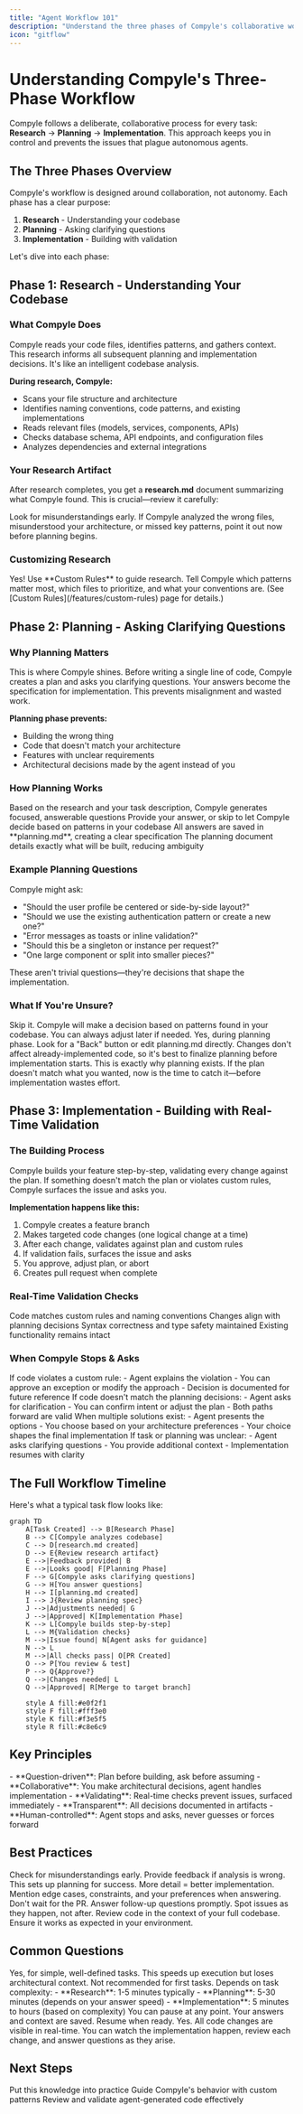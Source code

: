```yaml
---
title: "Agent Workflow 101"
description: "Understand the three phases of Compyle's collaborative workflow"
icon: "gitflow"
---
```


# Understanding Compyle's Three-Phase Workflow

Compyle follows a deliberate, collaborative process for every task: **Research** → **Planning** → **Implementation**. This approach keeps you in control and prevents the issues that plague autonomous agents.

## The Three Phases Overview

Compyle's workflow is designed around collaboration, not autonomy. Each phase has a clear purpose:

1. **Research** - Understanding your codebase
2. **Planning** - Asking clarifying questions
3. **Implementation** - Building with validation

Let's dive into each phase:

## Phase 1: Research - Understanding Your Codebase

### What Compyle Does

Compyle reads your code files, identifies patterns, and gathers context. This research informs all subsequent planning and implementation decisions. It's like an intelligent codebase analysis.

**During research, Compyle:**
- Scans your file structure and architecture
- Identifies naming conventions, code patterns, and existing implementations
- Reads relevant files (models, services, components, APIs)
- Checks database schema, API endpoints, and configuration files
- Analyzes dependencies and external integrations

### Your Research Artifact

After research completes, you get a **research.md** document summarizing what Compyle found. This is crucial—review it carefully:

<Tip>
  Look for misunderstandings early. If Compyle analyzed the wrong files, misunderstood your architecture, or missed key patterns, point it out now before planning begins.
</Tip>

### Customizing Research

<Accordion title="Can I control what Compyle researches?">
  Yes! Use **Custom Rules** to guide research. Tell Compyle which patterns matter most, which files to prioritize, and what your conventions are. (See [Custom Rules](/features/custom-rules) page for details.)
</Accordion>

## Phase 2: Planning - Asking Clarifying Questions

### Why Planning Matters

This is where Compyle shines. Before writing a single line of code, Compyle creates a plan and asks you clarifying questions. Your answers become the specification for implementation. This prevents misalignment and wasted work.

**Planning phase prevents:**
- Building the wrong thing
- Code that doesn't match your architecture
- Features with unclear requirements
- Architectural decisions made by the agent instead of you

### How Planning Works

<Steps>
  <Step title="Compyle generates specific questions">
    Based on the research and your task description, Compyle generates focused, answerable questions
  </Step>
  <Step title="You answer each question">
    Provide your answer, or skip to let Compyle decide based on patterns in your codebase
  </Step>
  <Step title="Answers are documented">
    All answers are saved in **planning.md**, creating a clear specification
  </Step>
  <Step title="Planning artifact finalizes">
    The planning document details exactly what will be built, reducing ambiguity
  </Step>
</Steps>

### Example Planning Questions

Compyle might ask:
- "Should the user profile be centered or side-by-side layout?"
- "Should we use the existing authentication pattern or create a new one?"
- "Error messages as toasts or inline validation?"
- "Should this be a singleton or instance per request?"
- "One large component or split into smaller pieces?"

These aren't trivial questions—they're decisions that shape the implementation.

### What If You're Unsure?

<AccordionGroup>
  <Accordion title="What if I don't know the answer?">
    Skip it. Compyle will make a decision based on patterns found in your codebase. You can always adjust later if needed.
  </Accordion>
  <Accordion title="Can I change my answers?">
    Yes, during planning phase. Look for a "Back" button or edit planning.md directly. Changes don't affect already-implemented code, so it's best to finalize planning before implementation starts.
  </Accordion>
  <Accordion title="What if Compyle misunderstood my task?">
    This is exactly why planning exists. If the plan doesn't match what you wanted, now is the time to catch it—before implementation wastes effort.
  </Accordion>
</AccordionGroup>

## Phase 3: Implementation - Building with Real-Time Validation

### The Building Process

Compyle builds your feature step-by-step, validating every change against the plan. If something doesn't match the plan or violates custom rules, Compyle surfaces the issue and asks you.

**Implementation happens like this:**
1. Compyle creates a feature branch
2. Makes targeted code changes (one logical change at a time)
3. After each change, validates against plan and custom rules
4. If validation fails, surfaces the issue and asks
5. You approve, adjust plan, or abort
6. Creates pull request when complete

### Real-Time Validation Checks

<CardGroup cols={2}>
  <Card title="Pattern Matching" icon="check">
    Code matches custom rules and naming conventions
  </Card>
  <Card title="Plan Alignment" icon="align-left">
    Changes align with planning decisions
  </Card>
  <Card title="Code Quality" icon="sparkles">
    Syntax correctness and type safety maintained
  </Card>
  <Card title="No Breaking Changes" icon="shield">
    Existing functionality remains intact
  </Card>
</CardGroup>

### When Compyle Stops & Asks

<AccordionGroup>
  <Accordion title="Rule Violation Detected">
    If code violates a custom rule:
    - Agent explains the violation
    - You can approve an exception or modify the approach
    - Decision is documented for future reference
  </Accordion>
  <Accordion title="Plan Deviation">
    If code doesn't match the planning decisions:
    - Agent asks for clarification
    - You can confirm intent or adjust the plan
    - Both paths forward are valid
  </Accordion>
  <Accordion title="Multiple Valid Approaches">
    When multiple solutions exist:
    - Agent presents the options
    - You choose based on your architecture preferences
    - Your choice shapes the final implementation
  </Accordion>
  <Accordion title="Ambiguous Requirements">
    If task or planning was unclear:
    - Agent asks clarifying questions
    - You provide additional context
    - Implementation resumes with clarity
  </Accordion>
</AccordionGroup>

## The Full Workflow Timeline

Here's what a typical task flow looks like:

```mermaid
graph TD
    A[Task Created] --> B[Research Phase]
    B --> C[Compyle analyzes codebase]
    C --> D[research.md created]
    D --> E{Review research artifact}
    E -->|Feedback provided| B
    E -->|Looks good| F[Planning Phase]
    F --> G[Compyle asks clarifying questions]
    G --> H[You answer questions]
    H --> I[planning.md created]
    I --> J{Review planning spec}
    J -->|Adjustments needed| G
    J -->|Approved| K[Implementation Phase]
    K --> L[Compyle builds step-by-step]
    L --> M{Validation checks}
    M -->|Issue found| N[Agent asks for guidance]
    N --> L
    M -->|All checks pass| O[PR Created]
    O --> P[You review & test]
    P --> Q{Approve?}
    Q -->|Changes needed| L
    Q -->|Approved| R[Merge to target branch]

    style A fill:#e0f2f1
    style F fill:#fff3e0
    style K fill:#f3e5f5
    style R fill:#c8e6c9
```

## Key Principles

<Info>
  - **Question-driven**: Plan before building, ask before assuming
  - **Collaborative**: You make architectural decisions, agent handles implementation
  - **Validating**: Real-time checks prevent issues, surfaced immediately
  - **Transparent**: All decisions documented in artifacts
  - **Human-controlled**: Agent stops and asks, never guesses or forces forward
</Info>

## Best Practices

<Tip title="Review Research Carefully">
  Check for misunderstandings early. Provide feedback if analysis is wrong. This sets up planning for success.
</Tip>

<Tip title="Answer Planning Questions Thoroughly">
  More detail = better implementation. Mention edge cases, constraints, and your preferences when answering.
</Tip>

<Tip title="Watch Implementation in Real-Time">
  Don't wait for the PR. Answer follow-up questions promptly. Spot issues as they happen, not after.
</Tip>

<Tip title="Test Locally Before Merging">
  Review code in the context of your full codebase. Ensure it works as expected in your environment.
</Tip>

## Common Questions

<AccordionGroup>
  <Accordion title="Can I skip the research phase?">
    Yes, for simple, well-defined tasks. This speeds up execution but loses architectural context. Not recommended for first tasks.
  </Accordion>
  <Accordion title="How long does each phase take?">
    Depends on task complexity:
    - **Research**: 1-5 minutes typically
    - **Planning**: 5-30 minutes (depends on your answer speed)
    - **Implementation**: 5 minutes to hours (based on complexity)
  </Accordion>
  <Accordion title="What if I need to stop mid-task?">
    You can pause at any point. Your answers and context are saved. Resume when ready.
  </Accordion>
  <Accordion title="Can I see what's happening during implementation?">
    Yes. All code changes are visible in real-time. You can watch the implementation happen, review each change, and answer questions as they arise.
  </Accordion>
</AccordionGroup>

## Next Steps

<CardGroup cols={3}>
  <Card title="Create Your First Task" href="./first-task" icon="lightning-bolt">
    Put this knowledge into practice
  </Card>
  <Card title="Learn About Custom Rules" href="../features/custom-rules" icon="shield">
    Guide Compyle's behavior with custom patterns
  </Card>
  <Card title="Code Review Best Practices" href="../features/code-review" icon="check-circle">
    Review and validate agent-generated code effectively
  </Card>
</CardGroup>
